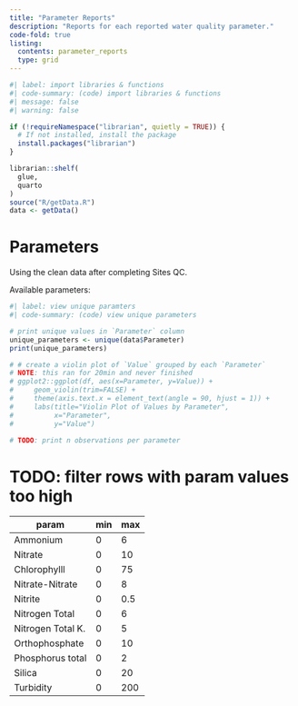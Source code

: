 ```yaml
---
title: "Parameter Reports"
description: "Reports for each reported water quality parameter."
code-fold: true
listing:
  contents: parameter_reports
  type: grid
---
```



```R
#| label: import libraries & functions
#| code-summary: (code) import libraries & functions
#| message: false
#| warning: false

if (!requireNamespace("librarian", quietly = TRUE)) {
  # If not installed, install the package
  install.packages("librarian")
}

librarian::shelf(
  glue,
  quarto
)
source("R/getData.R")
data <- getData()
```

# Parameters
Using the clean data after completing Sites QC.

Available parameters:

```R
#| label: view unique paramters
#| code-summary: (code) view unique parameters

# print unique values in `Parameter` column
unique_parameters <- unique(data$Parameter)
print(unique_parameters)

# # create a violin plot of `Value` grouped by each `Parameter`
# NOTE: this ran for 20min and never finished
# ggplot2::ggplot(df, aes(x=Parameter, y=Value)) +
#     geom_violin(trim=FALSE) +
#     theme(axis.text.x = element_text(angle = 90, hjust = 1)) +
#     labs(title="Violin Plot of Values by Parameter",
#          x="Parameter",
#          y="Value")

# TODO: print n observations per parameter

```


# TODO: filter rows with param values too high

param           | min | max
----------------|-----|-------
Ammonium        | 0   | 6
Nitrate         | 0   | 10
Chlorophylll    | 0   | 75
Nitrate-Nitrate | 0   | 8 
Nitrite         | 0   | 0.5
Nitrogen Total  | 0   | 6
Nitrogen Total K. | 0  | 5
Orthophosphate  | 0  | 10
Phosphorus total | 0  | 2
Silica          | 0 | 20 
Turbidity       | 0  | 200